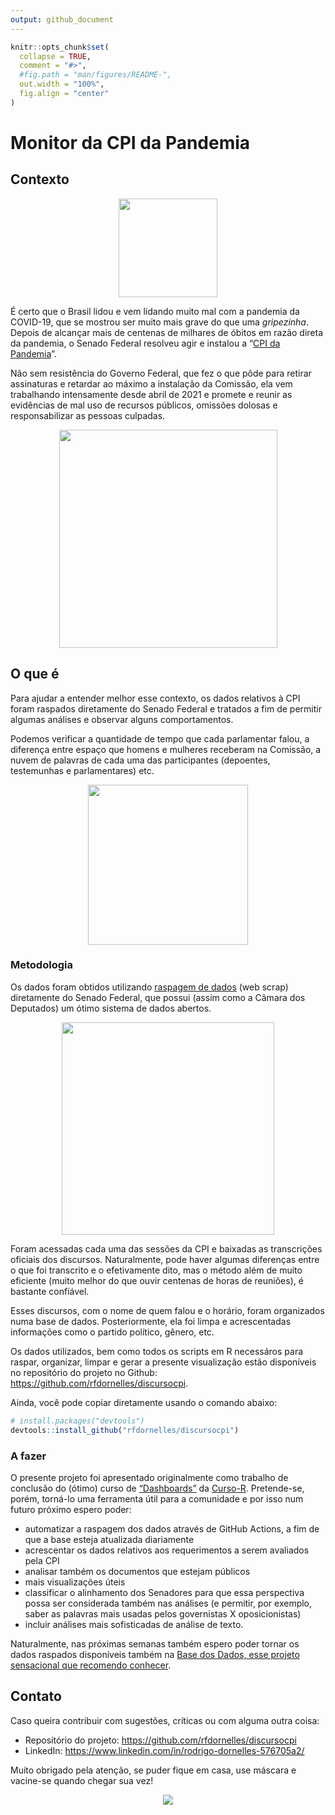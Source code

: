 ```yaml
---
output: github_document
---
```


<!-- README.md is generated from README.Rmd. Please edit that file -->

```r
knitr::opts_chunk$set(
  collapse = TRUE,
  comment = "#>",
  #fig.path = "man/figures/README-",
  out.width = "100%",
  fig.align = "center"
)
```

# Monitor da CPI da Pandemia

## Contexto

<center>

<img src="man/figures/pfizer.jpg" width="158"/>

</center>

É certo que o Brasil lidou e vem lidando muito mal com a pandemia da COVID-19, que se mostrou ser muito mais grave do que uma *gripezinha*. Depois de alcançar mais de centenas de milhares de óbitos em razão direta da pandemia, o Senado Federal resolveu agir e instalou a "[CPI da Pandemia](https://legis.senado.leg.br/comissoes/comissao?codcol=2441)".

Não sem resistência do Governo Federal, que fez o que pôde para retirar assinaturas e retardar ao máximo a instalação da Comissão, ela vem trabalhando intensamente desde abril de 2021 e promete e reunir as evidências de mal uso de recursos públicos, omissões dolosas e responsabilizar as pessoas culpadas.

<center>

<img src="man/figures/gif-pazuello-cpi.gif" width="349"/>

</center>

## O que é

Para ajudar a entender melhor esse contexto, os dados relativos à CPI foram raspados diretamente do Senado Federal e tratados a fim de permitir algumas análises e observar alguns comportamentos.

Podemos verificar a quantidade de tempo que cada parlamentar falou, a diferença entre espaço que homens e mulheres receberam na Comissão, a nuvem de palavras de cada uma das participantes (depoentes, testemunhas e parlamentares) etc.

<center>

<img src="man/figures/imagem_materia.jpg" width="256"/>

</center>

### Metodologia

Os dados foram obtidos utilizando [raspagem de dados](https://pt.wikipedia.org/wiki/Coleta_de_dados_web) (web scrap) diretamente do Senado Federal, que possui (assim como a Câmara dos Deputados) um ótimo sistema de dados abertos.

<center>

<img src="man/figures/senado.jpg" width="340"/>

</center>

Foram acessadas cada uma das sessões da CPI e baixadas as transcrições oficiais dos discursos. Naturalmente, pode haver algumas diferenças entre o que foi transcrito e o efetivamente dito, mas o método além de muito eficiente (muito melhor do que ouvir centenas de horas de reuniões), é bastante confiável.

Esses discursos, com o nome de quem falou e o horário, foram organizados numa base de dados. Posteriormente, ela foi limpa e acrescentadas informações como o partido político, gênero, etc.

Os dados utilizados, bem como todos os scripts em R necessáros para raspar, organizar, limpar e gerar a presente visualização estão disponíveis no repositório do projeto no Github: <https://github.com/rfdornelles/discursocpi>.

Ainda, você pode copiar diretamente usando o comando abaixo:

``` r
# install.packages("devtools")
devtools::install_github("rfdornelles/discursocpi")
```

### A fazer

O presente projeto foi apresentado originalmente como trabalho de conclusão do (ótimo) curso de ["Dashboards"](https://curso-r.com/cursos/dashboards/) da [Curso-R](https://twitter.com/curso_r). Pretende-se, porém, torná-lo uma ferramenta útil para a comunidade e por isso num futuro próximo espero poder:

-   automatizar a raspagem dos dados através de GitHub Actions, a fim de que a base esteja atualizada diariamente
-   acrescentar os dados relativos aos requerimentos a serem avaliados pela CPI
-   analisar também os documentos que estejam públicos
-   mais visualizações úteis
-   classificar o alinhamento dos Senadores para que essa perspectiva possa ser considerada também nas análises (e permitir, por exemplo, saber as palavras mais usadas pelos governistas X oposicionistas)
-   incluir análises mais sofisticadas de análise de texto.

Naturalmente, nas próximas semanas também espero poder tornar os dados raspados disponíveis também na [Base dos Dados, esse projeto sensacional que recomendo conhecer](https://basedosdados.github.io/mais/).

## Contato

Caso queira contribuir com sugestões, críticas ou com alguma outra coisa:

-   Repositório do projeto: <https://github.com/rfdornelles/discursocpi>
-   LinkedIn: <https://www.linkedin.com/in/rodrigo-dornelles-576705a2/>

Muito obrigado pela atenção, se puder fique em casa, use máscara e vacine-se quando chegar sua vez!

<center>

<img src="man/figures/tenor.gif"/>

</center>
